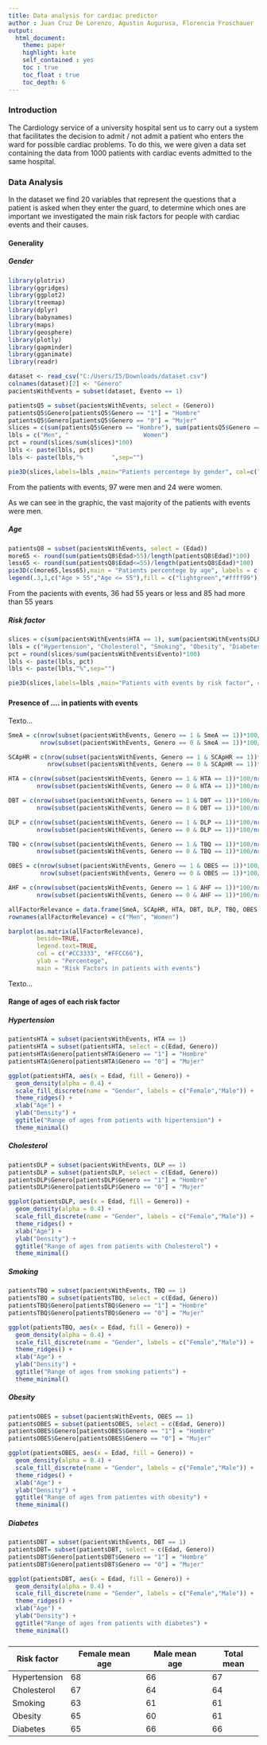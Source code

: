 ```yaml
---
title: Data analysis for cardiac predictor
author : Juan Cruz De Lorenzo, Agustin Augurusa, Florencia Froschauer
output: 
  html_document:
    theme: paper
    highlight: kate
    self_contained : yes
    toc : true
    toc_float : true
    toc_depth: 6
---
```

### Introduction

The Cardiology service of a university hospital sent us to carry out a system that facilitates the decision to admit / not admit a patient who enters the ward for possible cardiac problems. To do this, we were given a data set containing the data from 1000 patients with cardiac events admitted to the same hospital.

### Data Analysis

In the dataset we find 20 variables that represent the questions that a patient is asked when they enter the guard, to determine which ones are important we investigated the main risk factors for people with cardiac events and their causes.

#### Generality {.tabset .tabset-fade .tabset-pills} 

##### Gender

```r
library(plotrix)
library(ggridges)
library(ggplot2)
library(treemap)
library(dplyr)
library(babynames)
library(maps)
library(geosphere)
library(plotly)
library(gapminder)
library(gganimate)
library(readr)

dataset <- read_csv("C:/Users/I5/Downloads/dataset.csv")
colnames(dataset)[2] <- "Genero"
pacientsWithEvents = subset(dataset, Evento == 1)

patientsQ5 = subset(pacientsWithEvents, select = (Genero))
patientsQ5$Genero[patientsQ5$Genero == "1"] = "Hombre"
patientsQ5$Genero[patientsQ5$Genero == "0"] = "Mujer"
slices = c(sum(patientsQ5$Genero == "Hombre"), sum(patientsQ5$Genero == "Mujer"))
lbls = c("Men", "                     Women")
pct = round(slices/sum(slices)*100)
lbls <- paste(lbls, pct)
lbls <- paste(lbls,"%        ",sep="")

pie3D(slices,labels=lbls ,main="Patients percentege by gender", col=c("#66ccff", "#ff99cc"), explode = 0.08, theta = 1, mar = c(5,5,5,5), labelcex = 1)

```
From the patients with events, 97 were men and 24 were women.

As we can see in the graphic, the vast majority of the patients with events were men. 

 
##### Age

```r

patientsQ8 = subset(pacientsWithEvents, select = (Edad))
more65 <- round(sum(patientsQ8$Edad>55)/length(patientsQ8$Edad)*100)
less65 <- round(sum(patientsQ8$Edad<=55)/length(patientsQ8$Edad)*100)
pie3D(c(more65,less65),main = "Patients percentege by age", labels = c(paste(more65,"%"),paste(less65,"%")),col = c("lightgreen","#ffff99"),labelcex = 1, start = 0, explode = 0.08, theta = 1, mar = c(5,5,5,5))
legend(.3,1,c("Age > 55","Age <= 55"),fill = c("lightgreen","#ffff99"))

```
From the pacients with events, 36 had 55 years or less and 85 had more than 55 years

 
##### Risk factor

```r

slices = c(sum(pacientsWithEvents$HTA == 1), sum(pacientsWithEvents$DLP == 1), sum(pacientsWithEvents$TBQ == 1), sum(pacientsWithEvents$OBES == 1), sum(pacientsWithEvents$DBT == 1))
lbls = c("Hypertension", "Cholesterol", "Smoking", "Obesity", "Diabetes")
pct = round(slices/sum(pacientsWithEvents$Evento)*100)
lbls <- paste(lbls, pct)
lbls <- paste(lbls,"%",sep="")

pie3D(slices,labels=lbls ,main="Patients with events by risk factor", col=c("#ccff99", "#ffcc99","#ff99cc", "#cc99ff", "#99ccff"), explode = 0.03, theta = 1, mar = c(5,5,5,5), labelcex = 1)

```

### {.unlsited} 

#### Presence of .... in patients with events

Texto...

```r
SmeA = c(nrow(subset(pacientsWithEvents, Genero == 1 & SmeA == 1))*100/nrow(subset(pacientsWithEvents, Genero == 1)), 
         nrow(subset(pacientsWithEvents, Genero == 0 & SmeA == 1))*100/nrow(subset(pacientsWithEvents, Genero == 0)))

SCApHR = c(nrow(subset(pacientsWithEvents, Genero == 1 & SCApHR == 1))*100/nrow(subset(pacientsWithEvents, Genero == 1)), 
           nrow(subset(pacientsWithEvents, Genero == 0 & SCApHR == 1))*100/nrow(subset(pacientsWithEvents, Genero == 0)))

HTA = c(nrow(subset(pacientsWithEvents, Genero == 1 & HTA == 1))*100/nrow(subset(pacientsWithEvents, Genero == 1)), 
        nrow(subset(pacientsWithEvents, Genero == 0 & HTA == 1))*100/nrow(subset(pacientsWithEvents, Genero == 0)))

DBT = c(nrow(subset(pacientsWithEvents, Genero == 1 & DBT == 1))*100/nrow(subset(pacientsWithEvents, Genero == 1)), 
        nrow(subset(pacientsWithEvents, Genero == 0 & DBT == 1))*100/nrow(subset(pacientsWithEvents, Genero == 0)))

DLP = c(nrow(subset(pacientsWithEvents, Genero == 1 & DLP == 1))*100/nrow(subset(pacientsWithEvents, Genero == 1)), 
        nrow(subset(pacientsWithEvents, Genero == 0 & DLP == 1))*100/nrow(subset(pacientsWithEvents, Genero == 0)))

TBQ = c(nrow(subset(pacientsWithEvents, Genero == 1 & TBQ == 1))*100/nrow(subset(pacientsWithEvents, Genero == 1)), 
        nrow(subset(pacientsWithEvents, Genero == 0 & TBQ == 1))*100/nrow(subset(pacientsWithEvents, Genero == 0)))

OBES = c(nrow(subset(pacientsWithEvents, Genero == 1 & OBES == 1))*100/nrow(subset(pacientsWithEvents, Genero == 1)), 
         nrow(subset(pacientsWithEvents, Genero == 0 & OBES == 1))*100/nrow(subset(pacientsWithEvents, Genero == 0)))

AHF = c(nrow(subset(pacientsWithEvents, Genero == 1 & AHF == 1))*100/nrow(subset(pacientsWithEvents, Genero == 1)), 
        nrow(subset(pacientsWithEvents, Genero == 0 & AHF == 1))*100/nrow(subset(pacientsWithEvents, Genero == 0)))

allFactorRelevance = data.frame(SmeA, SCApHR, HTA, DBT, DLP, TBQ, OBES, AHF)
rownames(allFactorRelevance) = c("Men", "Women")

barplot(as.matrix(allFactorRelevance), 
        beside=TRUE,
        legend.text=TRUE, 
        col = c("#CC3333", "#FFCC66"),
        ylab = "Percentege",
        main = "Risk Factors in patients with events")

```

Texto...

#### Range of ages of each risk factor {.tabset .tabset-fade .tabset-pills} 

##### Hypertension

```r
patientsHTA = subset(pacientsWithEvents, HTA == 1)
patientsHTA = subset(patientsHTA, select = c(Edad, Genero))
patientsHTA$Genero[patientsHTA$Genero == "1"] = "Hombre"
patientsHTA$Genero[patientsHTA$Genero == "0"] = "Mujer"

ggplot(patientsHTA, aes(x = Edad, fill = Genero)) +
  geom_density(alpha = 0.4) +
  scale_fill_discrete(name = "Gender", labels = c("Female","Male")) +
  theme_ridges() + 
  xlab("Age") +
  ylab("Density") +
  ggtitle("Range of ages from patients with hipertension") + 
  theme_minimal()

```

##### Cholesterol

```r
patientsDLP = subset(pacientsWithEvents, DLP == 1)
patientsDLP = subset(patientsDLP, select = c(Edad, Genero))
patientsDLP$Genero[patientsDLP$Genero == "1"] = "Hombre"
patientsDLP$Genero[patientsDLP$Genero == "0"] = "Mujer"

ggplot(patientsDLP, aes(x = Edad, fill = Genero)) +
  geom_density(alpha = 0.4) +
  scale_fill_discrete(name = "Gender", labels = c("Female","Male")) +
  theme_ridges() + 
  xlab("Age") +
  ylab("Density") +
  ggtitle("Range of ages from patients with Cholesterol") + 
  theme_minimal()

```

##### Smoking

```r
patientsTBQ = subset(pacientsWithEvents, TBQ == 1)
patientsTBQ = subset(patientsTBQ, select = c(Edad, Genero))
patientsTBQ$Genero[patientsTBQ$Genero == "1"] = "Hombre"
patientsTBQ$Genero[patientsTBQ$Genero == "0"] = "Mujer"

ggplot(patientsTBQ, aes(x = Edad, fill = Genero)) +
  geom_density(alpha = 0.4) +
  scale_fill_discrete(name = "Gender", labels = c("Female","Male")) +
  theme_ridges() + 
  xlab("Age") +
  ylab("Density") +
  ggtitle("Range of ages from smoking patients") + 
  theme_minimal()

```

##### Obesity

```r
patientsOBES = subset(pacientsWithEvents, OBES == 1)
patientsOBES = subset(patientsOBES, select = c(Edad, Genero))
patientsOBES$Genero[patientsOBES$Genero == "1"] = "Hombre"
patientsOBES$Genero[patientsOBES$Genero == "0"] = "Mujer"

ggplot(patientsOBES, aes(x = Edad, fill = Genero)) +
  geom_density(alpha = 0.4) +
  scale_fill_discrete(name = "Gender", labels = c("Female","Male")) +
  theme_ridges() + 
  xlab("Age") +
  ylab("Density") +
  ggtitle("Range of ages from patientes with obesity") + 
  theme_minimal()

```

##### Diabetes

```r
patientsDBT = subset(pacientsWithEvents, DBT == 1)
patientsDBT= subset(patientsDBT, select = c(Edad, Genero))
patientsDBT$Genero[patientsDBT$Genero == "1"] = "Hombre"
patientsDBT$Genero[patientsDBT$Genero == "0"] = "Mujer"

ggplot(patientsDBT, aes(x = Edad, fill = Genero)) +
  geom_density(alpha = 0.4) +
  scale_fill_discrete(name = "Gender", labels = c("Female","Male")) +
  theme_ridges() + 
  xlab("Age") +
  ylab("Density") +
  ggtitle("Range of ages from patients with diabetes") + 
  theme_minimal()

```

### {.unlisted} 

Risk factor   | Female mean age | Male mean age | Total mean 
------------- | --------------- | ------------- | -----------
Hypertension  | 68              | 66            | 67
Cholesterol   | 67              | 64            | 64
Smoking       | 63              | 61            | 61
Obesity       | 65              | 60            | 61   
Diabetes      | 65              | 66            | 66


